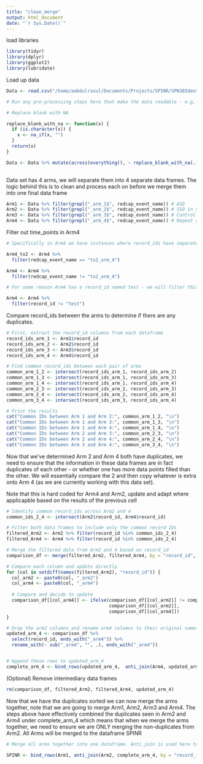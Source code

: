 ```yaml
---
title: "clean_merge"
output: html_document
date: "`r Sys.Date()`"
---
```


load libraries 

```r
library(tidyr)
library(dplyr)
library(ggplot2)
library(lubridate)

```

Load up data

```r

Data <- read.csv("/home/aabdulrasul/Documents/Projects/SPINR/SPN30IdentificationO_DATA_2024-09-05_1113.csv")

# Run any pre-processing steps here that make the data readable - e.g, turn blanks "" into NA

# Replace blank with NA

replace_blank_with_na <- function(x) {
  if (is.character(x)) {
    x <- na_if(x, "")
  }
  return(x)
}

Data <- Data %>% mutate(across(everything(), ~ replace_blank_with_na(.)))
  
```


Data set has 4 arms, we will separate them into 4 separate data frames. The logic behind this is to clean and process each on before we merge them into one final data frame

```r

Arm1 <- Data %>% filter(grepl("_arm_1$", redcap_event_name)) # ASD
Arm2 <- Data %>% filter(grepl("_arm_2$", redcap_event_name)) # SSD in SPINS
Arm3 <- Data %>% filter(grepl("_arm_3$", redcap_event_name)) # Control
Arm4 <- Data %>% filter(grepl("_arm_4$", redcap_event_name)) # Repeat scan using some of the original study 
```

Filter out time_points in Arm4

```r

# Specifically in Arm4 we have instances where record_ids have separate rows for their respective time points. We want to ensure the merging process does not treat these instances as one. As such we are going to filter out these instances and save them in a new data frame _tx2 

Arm4_tx2 <- Arm4 %>% 
  filter(redcap_event_name == "tx2_arm_4")

Arm4 <- Arm4 %>%
  filter(redcap_event_name != "tx2_arm_4")

# For some reason Arm4 has a record_id named test - we will filter this out too

Arm4 <- Arm4 %>%
  filter(record_id != "test")
```




Compare record_ids between the arms to determine if there are any duplicates.

```r

# First, extract the record_id columns from each dataframe
record_ids_arm_1 <- Arm1$record_id
record_ids_arm_2 <- Arm2$record_id
record_ids_arm_3 <- Arm3$record_id
record_ids_arm_4 <- Arm4$record_id

# Find common record_ids between each pair of arms
common_arm_1_2 <- intersect(record_ids_arm_1, record_ids_arm_2)
common_arm_1_3 <- intersect(record_ids_arm_1, record_ids_arm_3)
common_arm_1_4 <- intersect(record_ids_arm_1, record_ids_arm_4)
common_arm_2_3 <- intersect(record_ids_arm_2, record_ids_arm_3)
common_arm_2_4 <- intersect(record_ids_arm_2, record_ids_arm_4)
common_arm_3_4 <- intersect(record_ids_arm_3, record_ids_arm_4)

# Print the results
cat("Common IDs between Arm 1 and Arm 2:", common_arm_1_2, "\n")
cat("Common IDs between Arm 1 and Arm 3:", common_arm_1_3, "\n")
cat("Common IDs between Arm 1 and Arm 4:", common_arm_1_4, "\n")
cat("Common IDs between Arm 2 and Arm 3:", common_arm_2_3, "\n")
cat("Common IDs between Arm 2 and Arm 4:", common_arm_2_4, "\n")
cat("Common IDs between Arm 3 and Arm 4:", common_arm_3_4, "\n")
```

Now that we've determined Arm 2 and Arm 4 both have duplicates, we need to ensure that the information in these data frames are in fact duplicates of each other - or whether one has more data points filled than the other. We will essentially compare the 2 and then copy whatever is extra onto Arm 4 (as we are currently working with this data set).

Note that this is hard coded for Arm4 and Arm2, update and adapt where applicapble based on the results of the previous cell


```r

# Identify common record_ids across Arm2 and 4
common_ids_2_4 <- intersect(Arm2$record_id, Arm4$record_id) 

# Filter both data frames to include only the common record IDs
filtered_Arm2 <- Arm2 %>% filter(record_id %in% common_ids_2_4)
filtered_Arm4 <- Arm4 %>% filter(record_id %in% common_ids_2_4)

# Merge the filtered data from Arm2 and 4 based on record_id
comparison_df <- merge(filtered_Arm2, filtered_Arm4, by = "record_id", suffixes = c("_arm2", "_arm4"))

# Compare each column and update directly
for (col in setdiff(names(filtered_Arm2), "record_id")) {
  col_arm2 <- paste0(col, "_arm2")
  col_arm4 <- paste0(col, "_arm4")
  
  # Compare and decide to update
  comparison_df[[col_arm4]] <- ifelse(comparison_df[[col_arm2]] != comparison_df[[col_arm4]] & !is.na(comparison_df[[col_arm2]]),
                                      comparison_df[[col_arm2]],
                                      comparison_df[[col_arm4]])
}

# Drop the arm2 columns and rename arm4 columns to their original names
updated_arm_4 <- comparison_df %>%
  select(record_id, ends_with("_arm4")) %>%
  rename_with(~ sub("_arm4", "", .), ends_with("_arm4"))


# Append these rows to updated_arm_4
complete_arm_4 <- bind_rows(updated_arm_4,  anti_join(Arm4, updated_arm_4, by = "record_id"))

```

(Optional) Remove intermediary data frames

```r
rm(comparison_df, filtered_Arm2, filtered_Arm4, updated_arm_4)
```


Now that we have the duplicates sorted we can now merge the arms together, note that we are going to merge Arm1, Arm2, Arm3 and Arm4. The steps above have effectively combined the duplicates seen in Arm2 and Arm4 under complete_arm_4 which means that when we merge the arms together, we need to ensure we are ONLY merging the non-duplicates from Arm2. All Arms will be merged to the dataframe SPINR 

```r

# Merge all arms together into one dataframe. Anti_join is used here to find the unique record_ids between Arm2 and complete_arm_4 thereby allowing us to merge the non duplicates in Arm2, 

SPINR <- bind_rows(Arm1, anti_join(Arm2, complete_arm_4, by = "record_id"), Arm3, complete_arm_4)

```

